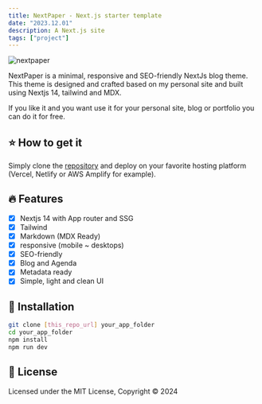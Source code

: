 ```yaml
---
title: NextPaper - Next.js starter template
date: "2023.12.01"
description: A Next.js site
tags: ["project"]
---
```


![nextpaper](https://raw.githubusercontent.com/devbewill/nextpaper-starter-site/main/public/nextpaper.png)

NextPaper is a minimal, responsive and SEO-friendly NextJs blog theme. This theme is designed and crafted based on my personal site and built using Nextjs 14, tailwind and MDX.

If you like it and you want use it for your personal site, blog or portfolio you can do it for free.

## ⭐️ How to get it

Simply clone the [repository](https://github.com/devbewill/nextpaper-starter-site/) and deploy on your favorite hosting platform (Vercel, Netlify or AWS Amplify for example).

## 🔥 Features

- [x] Nextjs 14 with App router and SSG
- [x] Tailwind
- [x] Markdown (MDX Ready)
- [x] responsive (mobile ~ desktops)
- [x] SEO-friendly
- [x] Blog and Agenda
- [x] Metadata ready
- [x] Simple, light and clean UI

## 📖 Installation

```bash
git clone [this_repo_url] your_app_folder
cd your_app_folder
npm install
npm run dev
```

## 📜 License

Licensed under the MIT License, Copyright © 2024
